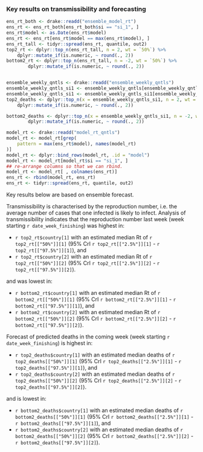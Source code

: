 
### Key results on transmissibility and forecasting


```r

ens_rt_both <- drake::readd("ensemble_model_rt")
ens_rt <- ens_rt_both[ens_rt_both$si == "si_1", ]
ens_rt$model <- as.Date(ens_rt$model)
ens_rt <- ens_rt[ens_rt$model == max(ens_rt$model), ]
ens_rt_tall <- tidyr::spread(ens_rt, quantile, out2)
top2_rt <- dplyr::top_n(ens_rt_tall, n = 2, wt = `50%`) %>%
    dplyr::mutate_if(is.numeric, ~ round(., 2))
bottom2_rt <- dplyr::top_n(ens_rt_tall, n = -2, wt = `50%`) %>%
        dplyr::mutate_if(is.numeric, ~ round(., 2))


ensemble_weekly_qntls <- drake::readd("ensemble_weekly_qntls")
ensemble_weekly_qntls_si1 <- ensemble_weekly_qntls[ensemble_weekly_qntls$si == "si_1", ]
ensemble_weekly_qntls_si1 <- ensemble_weekly_qntls_si1[ensemble_weekly_qntls_si1$proj == date_week_finishing, ]
top2_deaths <- dplyr::top_n(x = ensemble_weekly_qntls_si1, n = 2, wt = `50%`) %>%
    dplyr::mutate_if(is.numeric, ~ round(., 2))

bottom2_deaths <- dplyr::top_n(x = ensemble_weekly_qntls_si1, n = -2, wt = `50%`) %>%
        dplyr::mutate_if(is.numeric, ~ round(., 2))

model_rt <- drake::readd("model_rt_qntls")
model_rt <- model_rt[grep(
    pattern = max(ens_rt$model), names(model_rt)
)]
model_rt <- dplyr::bind_rows(model_rt, .id = "model")
model_rt <- model_rt[model_rt$si == "si_1", ]
## re-arrange columns so that we can rbind.
model_rt <- model_rt[ , colnames(ens_rt)]
ens_rt <- rbind(model_rt, ens_rt)
ens_rt <- tidyr::spread(ens_rt, quantile, out2)
```
Key results below are based on ensemble forecast.

Transmissibility is characterised by the reproduction number, i.e. the 
average number of cases that one infected is likely to
infect. Analysis of transmissibility indicates that the reproduction 
number last week (week starting `r date_week_finishing`) was highest in:
  
* `r top2_rt$country[1]` with an estimated median Rt of 
`r top2_rt[["50%"]][1]` (95% CrI `r top2_rt[["2.5%"]][1]` - `r top2_rt[["97.5%"]][1]`), and
* `r top2_rt$country[2]` with an estimated median Rt of 
`r top2_rt[["50%"]][2]` (95% CrI `r top2_rt[["2.5%"]][2]` - `r top2_rt[["97.5%"]][2]`).

and was lowest in:
  
* `r bottom2_rt$country[1]` with an estimated median Rt of 
`r bottom2_rt[["50%"]][1]` (95% CrI `r bottom2_rt[["2.5%"]][1]` - `r bottom2_rt[["97.5%"]][1]`), and
* `r bottom2_rt$country[2]` with an estimated median Rt of 
`r bottom2_rt[["50%"]][2]` (95% CrI `r bottom2_rt[["2.5%"]][2]` - `r bottom2_rt[["97.5%"]][2]`).

Forecast of predicted deaths in the coming week (week starting `r date_week_finishing`) is highest in:
  
* `r top2_deaths$country[1]` with an estimated median deaths of 
`r top2_deaths[["50%"]][1]` (95% CrI `r top2_deaths[["2.5%"]][1]` - `r top2_deaths[["97.5%"]][1]`), and
* `r top2_deaths$country[2]` with an estimated median deaths of 
`r top2_deaths[["50%"]][2]` (95% CrI `r top2_deaths[["2.5%"]][2]` - `r top2_deaths[["97.5%"]][2]`).

and is lowest in:
  
* `r bottom2_deaths$country[1]` with an estimated median deaths of 
`r bottom2_deaths[["50%"]][1]` (95% CrI `r bottom2_deaths[["2.5%"]][1]` - `r bottom2_deaths[["97.5%"]][1]`), and
* `r bottom2_deaths$country[2]` with an estimated median deaths of 
`r bottom2_deaths[["50%"]][2]` (95% CrI `r bottom2_deaths[["2.5%"]][2]` - `r bottom2_deaths[["97.5%"]][2]`).
